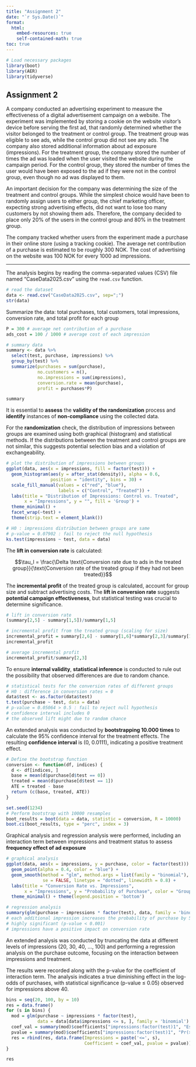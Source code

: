 ---
title: "Assignment 2"
date: "`r Sys.Date()`"
format: 
  html:
    embed-resources: true
    self-contained-math: true
toc: true
---

```{r setup, include=FALSE}
# Load necessary packages
library(boot) 
library(AER) 
library(tidyverse)
```

## Assignment 2

A company conducted an advertising experiment to measure the effectiveness of a digital advertisement campaign on a website. The experiment was implemented by storing a cookie on the website visitor’s device before serving the first ad, that randomly determined whether the visitor belonged to the treatment or control group. The treatment group was eligible to see ads, while the control group did not see any ads. The company also stored additional information about ad exposure (impressions). For the treatment group, the company stored the number of times the ad was loaded when the user visited the website during the campaign period. For the control group, they stored the number of times the user would have been exposed to the ad if they were not in the control group, even though no ad was displayed to them.

An important decision for the company was determining the size of the treatment and control groups. While the simplest choice would have been to randomly assign users to either group, the chief marketing officer, expecting strong advertising effects, did not want to lose too many customers by not showing them ads. Therefore, the company decided to place only 20% of the users in the control group and 80% in the treatment group.

The company tracked whether users from the experiment made a purchase in their online store (using a tracking cookie). The average net contribution of a purchase is estimated to be roughly 300 NOK. The cost of advertising on the website was 100 NOK for every 1000 ad impressions.

------------------------------------------------------------------------

The analysis begins by reading the comma-separated values (CSV) file named "CaseData2025.csv" using the `read.csv` function.

```{r}
# read the dataset
data <- read.csv("CaseData2025.csv", sep=";")
str(data)
```

Summarize the data: total purchases, total customers, total impressions, conversion rate, and total profit for each group

```{r}
P = 300 # average net contribution of a purchase 
ads_cost = 100 / 1000 # average cost of each impression

# summary data
summary <- data %>% 
  select(test, purchase, impressions) %>%
  group_by(test) %>%
  summarize(purchases = sum(purchase),
            no.customers = n(),
            no.impressions = sum(impressions),
            conversion.rate = mean(purchase),
            profit = purchases*P)

summary
```

It is essential to **assess** the **validity of the randomization** process and **identify** instances of **non-compliance** using the collected data.

For the **randomization** check, the distribution of impressions between groups are examined using both graphical (histogram) and statistical methods. If the distributions between the treatment and control groups are not similar, this suggests potential selection bias and a violation of exchangeability.

```{r}
# plot the distribution of impressions between groups
ggplot(data, aes(x = impressions, fill = factor(test))) +
  geom_histogram(aes(y = after_stat(density)), alpha = 0.6, 
                 position = "identity", bins = 30) +
  scale_fill_manual(values = c("red", "blue"), 
                    labels = c("Control", "Treated")) +
  labs(title = "Distribution of Impressions: Control vs. Treated",
       x = "Impressions", y = "", fill = 'Group') +
  theme_minimal() +
  facet_wrap(~test) + 
  theme(strip.text = element_blank())

# H0 : impressions distribution between groups are same
# p-value = 0.07902 : fail to reject the null hypothesis
ks.test(impressions ~ test, data = data)
```

The **lift in conversion rate** is calculated:

$$\tau_l = \frac{\Delta \text{Conversion rate due to ads in the treated group}}{\text{Conversion rate of the treated group if they had not been treated}}$$

The **incremental profit** of the treated group is calculated, account for group size and subtract advertising costs. The **lift in conversion rate** suggests **potential campaign effectiveness**, but statistical testing was crucial to determine significance.

```{r}
# lift in conversion rate
(summary[2,5] - summary[1,5])/summary[1,5]

# incremental profit from the treated group (scaling for size)
incremental_profit = summary[2,6] - summary[1,6]*summary[2,3]/summary[1,3] - summary[2,4]*ads_cost
incremental_profit

# average incremental profit
incremental_profit/summary[2,3]
```

To ensure **internal validity**, **statistical inference** is conducted to rule out the possibility that observed differences are due to random chance.

```{r}
# statistical tests for the conversion rates of different groups
# H0 : difference in conversion rates = 0
data$test <- as.factor(data$test)
t.test(purchase ~ test, data = data)
# p-value = 0.05064 > 0.5 : fail to reject null hypothesis 
# confidence interval includes 0
# the observed lift might due to random chance
```

An extended analysis was conducted by **bootstrapping 10.000 times** to calculate the 95% confidence interval for the treatment effects. The resulting **confidence interval** is (0, 0.0111), indicating a positive treatment effect.

```{r}
# Define the bootstrap function
conversion <- function(df, indices) {
  d <- df[indices, ]
  base = mean(d$purchase[d$test == 0])
  treated = mean(d$purchase[d$test == 1])
  ATE = treated - base
  return (c(base, treated, ATE))
}

set.seed(1234)
# Perform bootstrap with 10000 resamples
boot_results = boot(data = data, statistic = conversion, R = 10000)
boot.ci(boot_results, type = "perc", index = 3)
```

Graphical analysis and regression analysis were performed, including an interaction term between impressions and treatment status to assess **frequency effect of ad exposure**

```{r}
# graphical analysis
ggplot(data, aes(x = impressions, y = purchase, color = factor(test))) +
  geom_point(alpha = 0.4, color = "blue") +
  geom_smooth(method = "glm", method.args = list(family = "binomial"),
              se = FALSE, linetype = "dotted", linewidth = 0.8) +
  labs(title = "Conversion Rate vs. Impressions",
       x = "Impressions", y = "Probability of Purchase", color = "Group") +
  theme_minimal() + theme(legend.position = 'bottom')

# regression analysis
summary(glm(purchase ~ impressions * factor(test), data, family = 'binomial'))
# each additional impression increases the probability of purchase by 5%
# highly significant (p-value < 0.001) 
# impressions have a positive impact on conversion rate
```

An extended analysis was conducted by truncating the data at different levels of impressions (20, 30, 40, ..., 100) and performing a regression analysis on the purchase outcome, focusing on the interaction between impressions and treatment.

The results were recorded along with the p-value for the coefficient of interaction term. The analysis indicates a true diminishing effect in the log-odds of purchases, with statistical significance (p-value ≤ 0.05) observed for impressions above 40.

```{r}
bins = seq(20, 100, by = 10)
res = data.frame()
for (s in bins) {
  mod = glm(purchase ~ impressions * factor(test), 
            data = data[data$impressions <= s, ], family = 'binomial')
  coef_val = summary(mod)$coefficients["impressions:factor(test)1", "Estimate"]
  pvalue = summary(mod)$coefficients["impressions:factor(test)1", "Pr(>|z|)"]
  res = rbind(res, data.frame(Impressions = paste('<=', s),
                              Coefficient = coef_val, pvalue = pvalue))
}

res
```
